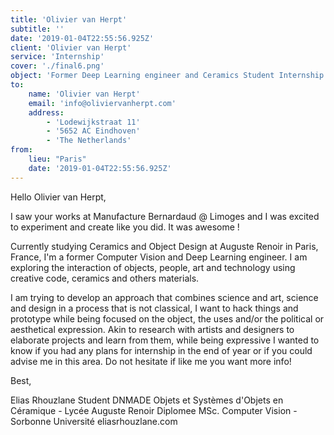 ```yaml
---
title: 'Olivier van Herpt'
subtitle: ''
date: '2019-01-04T22:55:56.925Z'
client: 'Olivier van Herpt'
service: 'Internship'
cover: './final6.png'
object: 'Former Deep Learning engineer and Ceramics Student Internship or Collaboration proposal'
to:
    name: 'Olivier van Herpt'
    email: 'info@oliviervanherpt.com'
    address:
        - 'Lodewijkstraat 11'
        - '5652 AC Eindhoven'
        - 'The Netherlands'
from:
    lieu: "Paris"
    date: '2019-01-04T22:55:56.925Z'
---
```


Hello Olivier van Herpt,

I saw your works at Manufacture Bernardaud @ Limoges and I was excited to experiment and create like you did. It was awesome !

Currently studying Ceramics and Object Design at Auguste Renoir in Paris, France, I'm a former Computer Vision and Deep Learning engineer. I am exploring the interaction of objects, people, art and technology using creative code, ceramics and others materials.

I am trying to develop an approach that combines science and art, science and design in a process that is not classical, I want to hack things and prototype while being focused on the object, the uses and/or the political or aesthetical expression. 
Akin to research with artists and designers to elaborate projects and learn from them, while being expressive I wanted to know if you had any plans for internship in the end of year or if you could advise me in this area. Do not hesitate if like me you want more info! 

Best, 

Elias Rhouzlane
Student DNMADE Objets et Systèmes d'Objets en Céramique - Lycée Auguste Renoir
Diplomee MSc. Computer Vision - Sorbonne Université
eliasrhouzlane.com